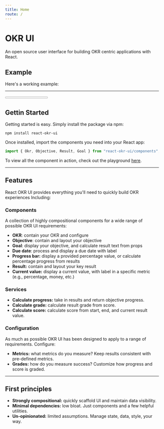 ```yaml
---
title: Home
route: /
---
```




# OKR UI

An open source user interface for building OKR centric applications with React.

## Example

Here's a working example:

---

<Okr metrics={metrics} grades={grades}>
	<Objective>
		<Row type="flex">
			<Goal label="Objective" text="Carve out a niche" />
			<Due
				label="Due date"
				date="2022/01/01"
				options={{ year: "numeric", month: "short", day: "numeric" }}
			/>
		</Row>
		<Progress label="progress" value={0.75} />
		<Result>
			<Row type="flex">
				<Goal
					label="Key Result"
					direction="increase"
					metricId="1"
					start={20}
					end={50}
				/>
				<Row type="flex">
					<Current
						className="okr-mr-1"
						label="Current"
						metricId="1"
						value={30}
					/>
					<Score
						className="okr-ml-1"
						direction="increase"
						start={20}
						end={50}
						current={30}
						circle
					/>
				</Row>
			</Row>
		</Result>
		<Result>
			<Row type="flex">
				<Goal
					label="Key Result"
					direction="increase"
					metricId="1"
					start={20}
					end={50}
				/>
				<Row type="flex">
					<Current
						className="okr-mr-1"
						label="Current"
						metricId="1"
						value={30}
					/>
					<Score
						className="okr-ml-1"
						direction="increase"
						start={20}
						end={50}
						current={30}
						circle
					/>
				</Row>
			</Row>
		</Result>
		<Result>
			<Row type="flex">
				<Goal
					label="Key Result"
					direction="increase"
					metricId="1"
					start={20}
					end={50}
				/>
				<Row type="flex">
					<Current
						className="okr-mr-1"
						label="Current"
						metricId="1"
						value={30}
					/>
					<Score
						className="okr-ml-1"
						direction="increase"
						start={20}
						end={50}
						current={30}
						circle
					/>
				</Row>
			</Row>
		</Result>
	</Objective>
</Okr>

## Gettin Started

Getting started is easy. Simply install the package via npm:

```
npm install react-okr-ui
```

Once installed, import the components you need into your React app:

```js
import { Okr, Objective, Result, Goal } from "react-okr-ui/components";
```

To view all the component in action, check out the playground [here]("/components#example").

---

## Features

React OKR UI provides everything you'll need to quickly build OKR experiences Including:

### Components

A collection of highly compositional components for a wide range of possible OKR UI requirements:

- **OKR**: contain your OKR and configure
- **Objective**: contain and layout your objective
- **Goal**: display your objective, and calculate result text from props
- **Due date**: process and display a due date with label
- **Progress bar:** display a provided percentage value, or calculate percentage progress from results
- **Result:** contain and layout your key result
- **Current value:** display a current value, with label in a specific metric (e.g., percentage, money, etc.)

### Services

- **Calculate progress:** take in results and return objective progress.
- **Calculate grade:** calculate result grade from score.
- **Calculate score:** calculate score from start, end, and current result value.

### Configuration

As much as possible OKR UI has been designed to apply to a range of requirements. Configure:

- **Metrics:** what metrics do you measure? Keep results consistent with pre-defined metrics.
- **Grades:** how do you measure success? Customize how progress and score is graded.

---

## First principles

- **Strongly compositional:** quickly scaffold UI and maintain data visibility.
- **Minimal dependencies:** low bloat. Just components and a few helpful utilities.
- **Un-opinionated:** limited assumptions. Manage state, data, style, your way.
